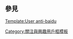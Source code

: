 {{Userbox
  |border-c = #000000
  |border-s = 1
  |id-c     = #F0F8FF
  |id-s     = 13
  |id-fc    = #4D1F00
  |info-c   = #FFFFFF
  |info-s   = 11
  |info-fc  = #000000
  |id       = '''抄<br />你妹'''
  |info     = 這個用戶反对<br />[[Wikipedia:百度百科对维基百科的侵权|百度百科抄袭维基百科]]。
  |usercategory=反对百度百科抄袭维基百科的维基人
}}<noinclude>{{brClear}}
==參見==
[[Category:關注與興趣用戶框模板]]
[[Template:User anti-baidu]]
</noinclude>